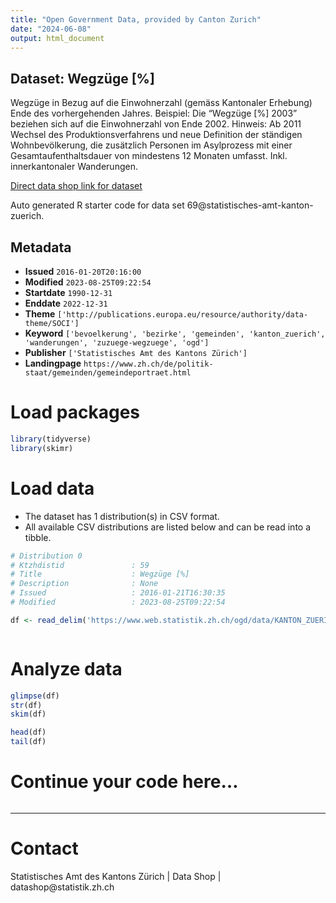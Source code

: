 ```yaml
---
title: "Open Government Data, provided by Canton Zurich"
date: "2024-06-08"
output: html_document
---
```


## Dataset: Wegzüge [%]

Wegzüge in Bezug auf die Einwohnerzahl (gemäss Kantonaler Erhebung) Ende des vorhergehenden Jahres. Beispiel: Die "Wegzüge [%] 2003" beziehen sich auf die Einwohnerzahl von Ende 2002. Hinweis: Ab 2011 Wechsel des Produktionsverfahrens und neue Definition der ständigen Wohnbevölkerung, die zusätzlich Personen im Asylprozess mit einer Gesamtaufenthaltsdauer von mindestens 12 Monaten umfasst. Inkl. innerkantonaler Wanderungen.

[Direct data shop link for dataset](https://www.zh.ch/de/politik-staat/statistik-daten/datenkatalog.html#/datasets/69@statistisches-amt-kanton-zuerich)

Auto generated R starter code for data set 69@statistisches-amt-kanton-zuerich.

## Metadata

- **Issued** `2016-01-20T20:16:00`
- **Modified** `2023-08-25T09:22:54`
- **Startdate** `1990-12-31`
- **Enddate** `2022-12-31`
- **Theme** `['http://publications.europa.eu/resource/authority/data-theme/SOCI']`
- **Keyword** `['bevoelkerung', 'bezirke', 'gemeinden', 'kanton_zuerich', 'wanderungen', 'zuzuege-wegzuege', 'ogd']`
- **Publisher** `['Statistisches Amt des Kantons Zürich']`
- **Landingpage** `https://www.zh.ch/de/politik-staat/gemeinden/gemeindeportraet.html`


# Load packages

```r

library(tidyverse)
library(skimr)

```

# Load data

-   The dataset has 1 distribution(s) in CSV format.
-   All available CSV distributions are listed below and can be read into a tibble.

```r

# Distribution 0
# Ktzhdistid               : 59
# Title                    : Wegzüge [%]
# Description              : None
# Issued                   : 2016-01-21T16:30:35
# Modified                 : 2023-08-25T09:22:54

df <- read_delim('https://www.web.statistik.zh.ch/ogd/data/KANTON_ZUERICH_252.csv')



```

# Analyze data

```r

glimpse(df)
str(df)
skim(df)

head(df)
tail(df)

```

# Continue your code here...

```r

```

------------------------------------------------------------------------

# Contact

Statistisches Amt des Kantons Zürich | Data Shop | datashop@statistik.zh.ch
